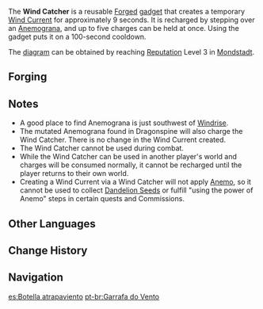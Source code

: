 {{Item Infobox
|id            = 220004
|image         = Wind Catcher.png
|type          = Gadgets
|invCategory   = Gadgets
|rarity        = 4
|effect        = A bottle that is able to hold up to 5 [[Anemograna]] and use their energy to create wind currents. Has a cooldown of 100 seconds and cannot be used in combat.
|description   = This item was designed by [[Knights of Favonius]] scholars to help the Knights on their scouting expeditions and travels by affording them the ability to better use the blessings of the [[Barbatos|Anemo God]].<br />In order to take advantage of its wind currents with a [[Wind Glider|wind glider]], however, you technically need a gliding license &mdash; this has prevented it from being widely used, at least legally anyway.
|recipe        = Reach [[Reputation]] Level 3 in [[Mondstadt]]
|recipeType    = Diagram
|reusable      = Yes
|usage         = Quick Use
|memento       = No
}}
{{Description|This item was designed by [[Knights of Favonius]] scholars to help the Knights on their scouting expeditions and travels by affording them the ability to better use the blessings of the [[Barbatos|Anemo God]].<br />In order to take advantage of its wind currents with a [[Wind Glider|wind glider]], however, you technically need a gliding license &mdash; this has prevented it from being widely used, at least legally anyway.}}
The '''Wind Catcher''' is a reusable [[Forge]]d [[gadget]] that creates a temporary [[Wind Current]] for approximately 9 seconds. It is recharged by stepping over an [[Anemograna]], and up to five charges can be held at once. Using the gadget puts it on a 100-second cooldown.

The [[Diagram: Wind Catcher|diagram]] can be obtained by reaching [[Reputation]] Level 3 in [[Mondstadt]].

==Forging==
{{Recipe
|type = Forging
|Hurricane Seed = 10
|Windwheel Aster = 30
|Crystal Chunk = 50
|Mora = 50,000
|time = 30s
|sort = Hurricane Seed,Windwheel Aster,Crystal Chunk,Mora
}}

==Notes==
* A good place to find Anemograna is just southwest of [[Windrise]].
* The mutated Anemograna found in Dragonspine will also charge the Wind Catcher. There is no change in the Wind Current created.
* The Wind Catcher cannot be used during combat.
* While the Wind Catcher can be used in another player's world and charges will be consumed normally, it cannot be recharged until the player returns to their own world.
* Creating a Wind Current via a Wind Catcher will not apply [[Anemo]], so it cannot be used to collect [[Dandelion Seed]]s or fulfill "using the power of Anemo" steps in certain quests and Commissions.

==Other Languages==
{{Other Languages
|en      = Wind Catcher
|zhs     = 捕风瓶
|zhs_rm  = Bǔfēng Píng
|zht     = 捕風瓶
|zht_rm  = Bǔfēng Píng
|zh_tl   = Bottle of Wind-Catching
|ja      = 風捕りの瓶
|ja_rm   = Kazetori no Bin
|ja_tl   = Bottle of Wind-Catching
|ko      = 바람 잡는 {{tt|병|甁}}
|ko_rm   = Baram Jamneum Byeong
|ko_tl   = Wind-Catching Bottle
|es      = Botella atrapaviento
|es_tl   = Wind Catching Bottle
|fr      = Fiole attrape-vent
|fr_tl   = Wind Catching Flask
|ru      = Бутыль ловца ветра
|ru_tl   = 
|th      = Wind Catcher
|vi      = Bình Bắt Gió
|vi_tl   = 
|de      = Windfängerflasche
|de_tl   = Wind Catcher Bottle
|id      = Wind Catcher
|pt      = Garrafa do Vento
|pt_tl   = 
}}

==Change History==
{{Change History|1.1}}

==Navigation==
{{Gadget Navbox}}

[[es:Botella atrapaviento]]
[[pt-br:Garrafa do Vento]]
